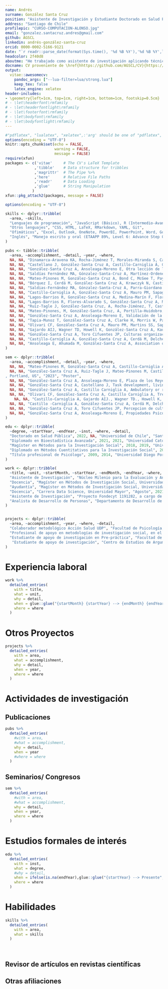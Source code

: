 ```yaml
---
name: Andrés
surname: González Santa Cruz
position: "Asistente de Investigación y Estudiante Doctorado en Salud Pública UCH"
address: "Santiago de Chile"
profilepic: "CURSO-COMPUTACION-ALONSO.jpg"
email: "gonzalez.santacruz.andres@gmail.com"
github: AGSCL
linkedin: andrés-gonzález-santa-cruz
orcid: 0000-0002-5166-9121
date: "`r readr::parse_date(format(Sys.time(), '%d %B %Y'),'%d %B %Y',locale=readr::locale('en'))`"
headcolor: 2f40d8
aboutme: "He trabajado como asistente de investigación aplicando técnicas de análisis de datos. Mis áreas de interés son el estudio de políticas públicas sobre tratamiento de drogas, factores de riesgo psicosociales y metodologías de investigación cuantitativas. Este currículo fue compilado en código."
docname: CV proveniente de \href{hhttps://github.com/AGSCL/CV}{https://github.com/AGSCL/CV}
output:   
  vitae::awesomecv:
    pandoc_args: ["--lua-filter=lua/strong.lua"] 
    keep_tex: false
    latex_engine: xelatex    
header-includes:
- \geometry{left=1cm, top=1cm, right=1cm, bottom=1cm, footskip=0.5cm}
# - \let\headerfont\rmfamily
# - \let\headerfontlight\rmfamily
# - \let\footerfont\rmfamily
# - \let\bodyfont\rmfamily
# - \let\bodyfontlight\rmfamily
---
```


```r
#"pdflatex", "lualatex", "xelatex",:'arg' should be one of "pdflatex", "lualatex", "xelatex", "tectonic"
options(encoding = "UTF-8")
knitr::opts_chunk$set(echo = FALSE,
                      warning = FALSE,
                      message = FALSE)
require(xfun)
packages <- c('vitae'     # The CV's LaTeX Template
             ,'tibble'    # Data structure for tribbles
             ,'magrittr'  # The Pipe %>%
             ,'here'      # Relative File Paths
             ,'readr'     # Data Loading
             ,'glue'      # String Manipulation
            )
xfun::pkg_attach2(packages, message = FALSE)

options(encoding = "UTF-8")

skills <- dplyr::tribble(
  ~area, ~skills,
  "Lenguajes de programación", "JavaScript (Básico), R (Intermedio-Avanzado), VBA (Básico), Python (Básico)",
  "Otros lenguajes", "CSS, HTML, LaTeX, RMarkdown, YAML, Git",
  "Ofimáticos", "Excel, Outlook, OneNote, PowerBI, PowerPoint, Word, Google Docs, Google Spreadsheet",
  "Inglés", "Manejo escrito y oral (ETAAPP 89%, Level 6: Advance Step One; Duolingo English Test: 130 de 160)",
)

pubs <- tibble::tribble(
  ~area, ~accomplishment, ~detail, ~year, ~where,
  NA, NA, "Dinamarca-Aravena KA, Rocha-Jiménez T, Morales-Miranda S, Castillo-Carniglia Á, González-Santa Cruz A, Respondent Driving Sampling online (Web RDS) as a strategy to access hard-to-reach but non-hidden populations: the case of health professionals working in Chilean schools. Journal of Social Research Methodology (Manuscrito enviado)", "2024", NA,
  NA, NA, "Castellano J, González-Santa Cruz A, Castillo-Carniglia Á, Gaete J, Association between living arrangements and time to drop out in patients between 18 and 29 years of age, under treatment for substance abuse disorders in Chile, 2010-2019. Pre-print. 10.21203/rs.3.rs-4276312/v1", "2024", NA,
  NA, NA, "González-Santa Cruz A, Ansoleaga-Moreno E, Otra lección de la pandemia: relevancia del apoyo social para la protección de la salud mental en trabajadores de la salud. Revista Médica de Chile (Manuscrito enviado)","2024", NA,
  NA, NA, "Saldías Fernández MA, Gónzalez-Santa-Cruz A, Martínez-Ordenes M, Parra-Giordano D, Factores sociodemográficos-sanitarios sobre la decisión de interrupción del embarazo, Chile: un análisis de clases latentes. Global health promotion. (Aceptado)", "2024", NA,
  NA, NA, "Mateo-Pinones M, González-Santa Cruz A, Bond C, McGee T, Payne J, & Castillo-Carniglia Á, Substance use treatment completion and criminal justice system contact in Chile: A retrospective, linked data, cohort study. Addiction. 10.1111/add.16488", "2024", NA,
  NA, NA, "Bórquez I, Cerdá M, González-Santa Cruz A, Krawczyk N, Castillo-Carniglia Á, Longitudinal trajectories of substance use disorder treatment use: A latent class growth analysis using a national cohort in Chile. Addiction, 119(4), 10.1111/add.16412", "2024", NA,
  NA, NA, "Saldias-Fernández MA, Gónzalez-Santa-Cruz A, Parra-Giordano D, Interrupción del embarazo en Chile 2018-2020: rol de las variables sociodemográficas y sanitarias sobre la decisión de la mujer. Salud Publica Mex [Internet]. 10.21203/rs.3.rs-4276312/v1", "2024", NA,
  NA, NA, "Castillo-Carniglia A, González-Santa Cruz A, Mauro PM, Sapag J, Martins SS, Ruiz-Tagle J, Gaete J, Cerdá M, Effect of residential versus ambulatory substance use disorders treatment on readmission risk in a register-based national retrospective cohort. Social Psychiatry and Psychiatric Epidemiology (Manuscrito enviado)", "2023", NA,
  NA, NA, "Lagos-Barrios R, González-Santa Cruz A, Medina-Marín F, Flores-Alvarado S, Aguero-Jiménez A, Ciencia de Datos para la Salud Pública: Apuntes de una conversación en desarrollo, Inferencias−Boletín de Bioestadística, 8, https://revistasdex.uchile.cl/index.php/int/article/view/12844/12864", "2023", NA,
  NA, NA, "Lagos-Barrios R, Flores-Alvarado S, González-Santa Cruz A, Medina-Marín F, Ciencia de Datos para la Salud Pública: Una conversación necesaria, Inferencias−Boletín de Bioestadística, 7, https://revistasdex.uchile.cl/index.php/int/article/view/12665/12685", "2023", NA,
  NA, NA, "Ruiz-Tagle J, González-Santa Cruz, A, Rocha-Jiménez, T, Castillo-Carniglia, A, Does substance use disorder treatment completion reduce the risk of treatment readmission in Chile? Drug and Alcohol Dependence, 248, 109907. 10.1016/j.drugalcdep.2023.109907", "2023", NA,
  NA, NA, "Mateo-Pinones, M, González-Santa Cruz, A, Portilla-Huidobro, R, Castillo-Carniglia, A, Evidence-based policymaking: Lessons from the Chilean Substance Use Treatment Policy, International Journal of Drug Policy, 109, 103860. 10.1016/j.drugpo.2022.103860", "2019-2022", NA,
  NA, NA, "González-Santa Cruz A, Ansoleaga-Moreno E, Validación de la Escala de Liderazgo Destructivo y del Cuestionario de Conductas Negativas-Revisado en Chile, Psykhe, 32(2), 10.7764/psykhe.2020.27999.", "2019-2022", NA,
  NA, NA, "Tapia-Munoz T, González-Santa Cruz A, Clarke H, Morris W, Palmeiro Silva Y, Allel K, COVID 19 attributed mortality and ambient temperature A global ecological study using a two-stage regression model, Pathogens and Global Health, 2007336, 10.1080/20477724.2021.2007336", "2019-2022", NA,
  NA, NA, "Olivari CF, González-Santa Cruz A, Mauro PM, Martins SS, Sapag J, Gaete J, Cerdá M, Castillo-Carniglia A, Treatment outcome and readmission risk among women in women-only versus mixed-gender drug treatment programs in Chile, Journal of Substance Abuse Treatment, 108616, 10.1016/j.jsat.2021.108616", "2019-2022", NA,
  NA, NA, "Gajardo AIJ, Wagner TD, Howell K, González-Santa Cruz A, Kaufman JS, Castillo-Carniglia A, Effects of 2019's social protests on emergency health services utilization and case severity in Santiago, Chile, The Lancet Regional Health Americas, 100082, 10.1016/j.lana.2021.100082", "2019-2022", NA,
  NA, NA, "González-Santa Cruz A, Toro Cifuentes JP, Culturas organizacionales y factores de riesgo psicosociales en organizaciones chilenas Un analisis de clases latentes, Psicoperspectivas, 20, 1, 10.5027/psicoperspectivas-Vol20-Issue1-fulltext-2006", "2019-2022", NA,
  NA, NA, "Castillo-Carniglia A, González-Santa Cruz A, Cerdá M, Delcher C, Shev A, Wintemute GJ, Henry SG, Changes in opioid prescribing after implementation of mandatory registration and proactive reports within California's prescription drug monitoring program, Drug and alcohol dependence, 1, 221, /j.drugalcdep.2020.108405", "2019-2021", NA,
  NA, NA, "Ansoleaga E, Ahumada M, González-Santa Cruz A, Association of Workplace Bullying and Workplace Vulnerability in the Psychological Distress of Chilean Workers, International journal of environmental research and public health, 16, 20, 1-14, DOI: 10.3390/ijerph16204039", "2019-2021", NA
)

sem <- dplyr::tribble(
  ~area, ~accomplishment, ~detail, ~year, ~where, 
  NA, NA, "Mateo-Pinones M, González-Santa Cruz A, Castillo-Carniglia Á, Assessing the impact of substance use treatment for preventing criminal justice system contact in Chile, Annual Meeting of the Society of Epidemiologic Research, Portland, US", "2023", "Poster",  
  NA, NA, "González-Santa Cruz A, Ruiz-Tagle J, Mateo-Pinones M, Castillo-Carniglia Á, Poly-substance use, treatment completion, and contact with the justice system: a multistate analysis of treatments for substance use disorders between 2010-2019 in Chile
, Portland, US", "2023", "Poster",
  NA, NA, "González-Santa Cruz A, Ansoleaga-Moreno E, Plaza de los Reyes M, Relevancia del apoyo social para la protección de la salud mental en el personal sanitario, Congreso Chileno de Salud Pública y Epidemiología, Temuco", "2023", "Poster",
  NA, NA, "González-Santa Cruz A, Castellano J, Task development, living conditions and time to drop-out in patients of 18-29 years of age, under treatment for substance abuse disorders in Chile, 2010-2019, 2023 NIDA International Forum, US (virtual)", "2023", "Poster",
  NA, NA, "González-Santa Cruz A, Castillo Carniglia A, Ambulatory or residential? a multi-state analysis of treatments for substance use disorders, Chile, College on Problems of Drug Dependence 83rd Annual Scientific Meeting, Nashville, Tennessee, US (online por COVID-19)", "2019-2021", "Poster",
  NA, NA, "Olivari CF, González-Santa Cruz A, Castillo Carniglia A, Treatment outcome and readmission risk among women in women only versus mixed gender drug treatment programs in Chile, College on Problems of Drug Dependence 83rd Annual Scientific Meeting, Nashville, Tennessee, US (online por COVID-19)", "2019-2021", "Poster",
    NA, NA, "Castillo-Carniglia A, Gajardo AIJ., Wagner TD., Howell K, González-Santa Cruz A, Kaufman JS, Effects of 2019's social protests on emergency health services utilization and case severity in Santiago, Chile, 54rd Annual Meeting of the Society of Epidemiologic Research, San Diego, US (online por COVID-19)", "2019-2021", "Poster",
  NA, NA, "Castillo -Carniglia A, González-Santa Cruz A, Cerdá M, Delcher C, Shev A, Wintemute GJ, Henry SG, Changes in opioid prescribing after implementation of mandatory registration and proactive reports within California's prescription drug monitoring program, 53rd Annual Meeting of the Society of Epidemiologic Research, Boston, US (online por COVID-19)", "2019-2021", "Poster",  
  NA, NA, "González-Santa Cruz A, Toro Cifuentes JP, Percepcion de culturas organizacionales y su relación con conductas de liderazgo destructivo y prevalencia de formas de violencia laboral en una muestra representativa de trabajadores chilenos, Red Iberoamericana de Psicologia de las Organizaciones y del Trabajo RIPOT, Montevideo, Uruguay", "2019-2021", "Poster",
  NA, NA, "González-Santa Cruz A, Ansoleaga-Moreno E, Propiedades Psicometricas de Escala de Liderazgo Destructivo y Cuestionario de Conductas Negativas Revisado en una Muestra Multiocupacional de trabajadores dependientes de Gran Santiago, Gran Valparaiso y Gran Concepcion, Chile, I Congreso Iberoamericano de Psicologia de las Organizaciones y el Trabajo, Montevideo, Uruguay", "2019-2021", "Poster",
)

edu <- dplyr::tribble(
  ~degree, ~startYear, ~endYear, ~inst, ~where, ~detail,
  "Doctorado en Salud Pública", 2022, NA, "Universidad de Chile", "Santiago, Chile", NA,
  "Diplomado en Bioestadística Avanzada", 2021, 2021, "Universidad Católica", "En-línea",NA,
  "Magíster en Métodos para la Investigación Social", 2018, 2019, "Universidad Diego Portales", "Santiago, Chile",NA,
  "Diplomado en Métodos Cuentitativos para la Investigación Social", 2017, 2017, "Universidad Diego Portales", "Santiago, Chile",NA,
  "Título profesional de Psicólogo", 2009, 2014, "Universidad Diego Portales", "Santiago, Chile",NA,
)

work <- dplyr::tribble(
  ~title, ~unit, ~startMonth, ~startYear, ~endMonth, ~endYear, ~where, ~detail,
  "Asistente de Investigación", "Núcleo Milenio para la Evaluación y Análisis de Políticas de Drogas (nDP), dirigido por Álvaro Castillo-Carniglia", "Marzo", 2022, "Agosto", 2023,"Santiago, Chile", " ",
  "Docencia", "Magíster en Métodos de Investigación Social, Universidad Diego Portales","Noviembre",2022,"Noviembre", 2023, "Santiago, Chile", "Taller de Profundización en R; Cursos de Estadística Aplicada y Procesamiento de Datos con R, y Gestión, representación y Análisis de datos cuantitativos",
  "Ayudantía", "Magíster en Métodos de Investigación Social, Universidad Diego Portales", "Abril", 2022, "Diciembre", 2022, "Santiago, Chile", "Estadística Aplicada y Procesamiento de Datos con R & Medición y análisis dimensional de datos",
  "Docencia", "Carrera Data Science, Universidad Mayor", "Agosto", 2021, "Enero", 2022, "Santiago, Chile", "Métodos Cuantitativos de Investigación para alumnos de cuarto semestre",
  "Asistente de Investigación", "Proyecto Fondecyt 1191282, a cargo de Álvaro Castillo-Carniglia y Proyecto Fondecyt 1170239, a cargo de Elisa Ansoleaga Moreno", "Marzo", 2019, "Marzo", 2022, "Santiago, Chile", " ",
  "Analista de Desarrollo de Personas", "Departamento de Desarrollo de Personas, Universidad de Santiago de Chile", "Enero", 2014, "Diciembre", 2019, "Santiago, Chile", " ",
)


projects <- dplyr::tribble(
  ~area, ~accomplishment, ~year, ~where, ~detail,
  "Colaborador metodológico Acción Salud UDP", "Facultad de Psicología, Universidad Diego Portales", 2020, "Santiago, Chile", " ",
  "Profesional de apoyo en metodologías de investigación social, en el marco del sondeo al sector San Borja, Comuna de Santiago", "Proyecto ACTI-CORFO, Universidad de Santiago de Chile", 2019, "Santiago, Chile", " ",
  "Estudiante de apoyo de investigación en Pre-práctica", "Facultad de Psicología, Universidad Diego Portales", 2013, "Santiago, Chile", " ",
   "Estudiante de apoyo de investigación", "Centro de Estudios de Argumentación y Razonamiento, Facultad de Psicología, Universidad Diego Portales", 2013, "Santiago, Chile", " "
)

```

# Experiencia laboral
\fontsize{10pt}{1.5em}\color{text}
```r
work %>%
  detailed_entries(
    with = title,
    what = unit,
    why = detail,
    when = glue::glue("{startMonth} {startYear} --> {endMonth} {endYear}",.na = ""),
    where = where
  )
```

# Otros Proyectos
\fontsize{10pt}{1.5em}\color{text}
```r
projects %>%
  detailed_entries(
    with = area,
    what = accomplishment,
    why = detail,
    when = year,
    where = where
  )
```
\pagebreak
# Actividades de investigación
## Publicaciones
\fontsize{10pt}{1.5em}\color{text}
```r
pubs %>%
  detailed_entries(
    #with = area,
    #what = accomplishment,
    why = detail,
    when = year
    #where = where
  )
```

## Seminarios/ Congresos
\fontsize{10pt}{1.5em}\color{text}
```r
sem %>%
  detailed_entries(
    #with = area,
    #what = accomplishment,
    why = detail,
    when = year,
    where = where
  )
```

# Estudios formales de interés
\fontsize{10pt}{1.5em}\color{text}
```r
edu %>%
  detailed_entries(
    with = inst,
    what = degree,
    #why = detail,
    when = ifelse(is.na(endYear),glue::glue("{startYear} --> Presente",.na = ""),glue::glue("{startYear} --> {endYear}",.na = "")),
    where = where
  )
```

# Habilidades

```r
skills %>%
  detailed_entries(
    with = area,
    what = skills
  )
```

<br>

\hfill \break

\fontsize{10pt}{1.5em}\color{text}
## Revisor de artículos en revistas científicas
\begin{footnotesize}
American Journal of Preventive Medicine, International Journal of Workplace Health Management, Psicoperspectivas, Revista Universidad y Salud, Quaderns de Psicologia, Medwave, Addiction, Health Policy and Technology.
\end{footnotesize}
\fontsize{10pt}{1.5em}\color{text}

\hfill \break

## Otras afiliaciones
\begin{footnotesize}
Society for Epidemiologic Research: Clearfield, UT, US; 2023- ; Miembro
Grupo de Ciencia de Datos y Salud Pública, Escuela de Salud Pública, Santiago, Chile; Miembro
\end{footnotesize}
\pagebreak

\linebreak

